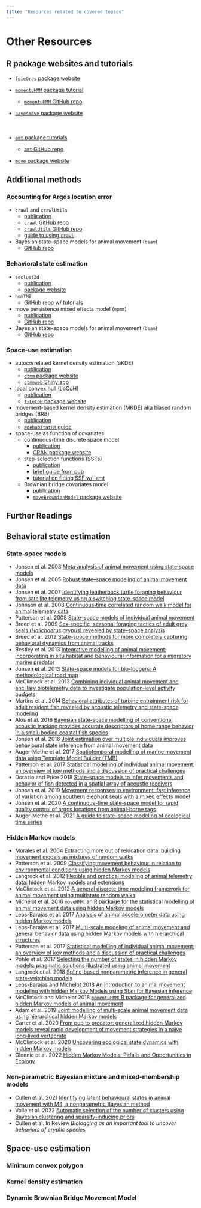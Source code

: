 ```yaml
---
title: "Resources related to covered topics"
---
```


# Other Resources

## R package websites and tutorials
* [`foieGras` package website](https://ianjonsen.github.io/foieGras/index.html)
* [`momentuHMM` package tutorial](https://cran.r-project.org/web/packages/momentuHMM/vignettes/momentuHMM.pdf)
  - [`momentuHMM` GitHub repo](https://github.com/bmcclintock/momentuHMM)
* [`bayesmove` package website](https://joshcullen.github.io/bayesmove/)
<br><br><br>

* [`amt` package tutorials](https://cran.r-project.org/web/packages/amt/index.html)
  - [`amt` GitHub repo](https://github.com/jmsigner/amt)
* [`move` package website](https://bartk.gitlab.io/move/)


## Additional methods

### Accounting for Argos location error
* `crawl` and `crawlUtils`
  - [publication](https://esajournals.onlinelibrary.wiley.com/doi/abs/10.1890/07-1032.1)
  - [`crawl` GitHub repo](https://github.com/NMML/crawl)
  - [`crawlUtils` GitHub repo](https://github.com/dsjohnson/crawlUtils)
  - [guide to using `crawl`](https://jmlondon.github.io/crawl-workshop/)
* Bayesian state-space models for animal movement (`bsam`)
  - [GitHub repo](https://github.com/ianjonsen/bsam)
  

### Behavioral state estimation
* `seclust2d`
  - [publication](https://besjournals.onlinelibrary.wiley.com/doi/10.1111/1365-2656.13105)
  - [package website](https://rpatin.github.io/segclust2d/index.html)
* `hmmTMB`
  - [GitHub repo w/ tutorials](https://github.com/TheoMichelot/hmmTMB)
* move persistence mixed effects model (`mpmm`)
  - [publication](https://esajournals.onlinelibrary.wiley.com/doi/abs/10.1002/ecy.2566)
  - [GitHub repo](https://github.com/ianjonsen/mpmm)
* Bayesian state-space models for animal movement (`bsam`)
  - [GitHub repo](https://github.com/ianjonsen/bsam)


### Space-use estimation
* autocorrelated kernel density estimation (aKDE)
  - [publication](https://repository.si.edu/bitstream/handle/10088/26270/FlemingEtAl2015_Home%20range.pdf?sequence=1&isAllowed=y)
  - [`ctmm` package website](https://ctmm-initiative.github.io/ctmm/index.html)
  - [`ctmmweb` Shiny app](https://ctmm-initiative.github.io/ctmmwebdoc/index.html)
* local convex hull (LoCoH)
  - [publication](https://journals.plos.org/plosone/article?id=10.1371/journal.pone.0000207)
  - [`T-LoCoH` package website](https://tlocoh.r-forge.r-project.org)
* movement-based kernel density estimation (MKDE) aka biased random bridges (BRB)
  - [publication](https://wildlife.onlinelibrary.wiley.com/doi/pdfdirect/10.1111/j.1937-2817.2010.tb01257.x?casa_token=9PPoYZbq9IcAAAAA:CsR_G-0UNZudXshUFoNQqBof7q5jVdrIoWmvlivlQ7ho6byjZN5XAXgeA21UUa4G4CgwUpTg-1Plu3zv)
  - [`adehabitatHR` guide](https://cran.r-project.org/web/packages/adehabitatHR/vignettes/adehabitatHR.pdf)
* space-use as function of covariates
  - continuous-time discrete space model
    - [publication](https://besjournals.onlinelibrary.wiley.com/doi/full/10.1111/2041-210X.12967)
    - [CRAN package website](https://cran.r-project.org/web/packages/ctmcmove/index.html)
  - step-selection functions (SSFs)
    - [publication](https://esajournals.onlinelibrary.wiley.com/doi/full/10.1002/ecs2.1771)
    - [brief guide from pub](https://esajournals.onlinelibrary.wiley.com/action/downloadSupplement?doi=10.1002%2Fecs2.1771&file=ecs21771-sup-0003-AppendixS3.pdf)
    - [tutorial on fitting SSF w/ `amt](https://cran.r-project.org/web/packages/amt/vignettes/p4_SSF.html)
  - Brownian bridge covariates model 
    - [publication](https://link.springer.com/article/10.1186/s40462-019-0167-3)
    - [`moveBrownianModel` package website](https://bartk.gitlab.io/moveBrownianModel/)



::: {.column-screen-inset-right}
# Further Readings

## Behavioral state estimation

### State-space models
* Jonsen et al. 2003  [Meta‐analysis of animal movement using state‐space models](https://esajournals.onlinelibrary.wiley.com/doi/abs/10.1890/02-0670)
* Jonsen et al. 2005  [Robust state–space modeling of animal movement data](https://esajournals.onlinelibrary.wiley.com/doi/abs/10.1890/04-1852)
* Jonsen et al. 2007  [Identifying leatherback turtle foraging behaviour from satellite telemetry using a switching state-space model](https://www.int-res.com/articles/meps2007/337/m337p255.pdf)
* Johnson et al. 2008  [Continuous‐time correlated random walk model for animal telemetry data](https://esajournals.onlinelibrary.wiley.com/doi/abs/10.1890/07-1032.1)
* Patterson et al. 2008  [State–space models of individual animal movement](https://www.sciencedirect.com/science/article/pii/S0169534707003588)
* Breed et al. 2009  [Sex‐specific, seasonal foraging tactics of adult grey seals (*Halichoerus grypus*) revealed by state–space analysis](https://esajournals.onlinelibrary.wiley.com/doi/abs/10.1890/07-1483.1)
* Breed et al. 2012  [State-space methods for more completely capturing behavioral dynamics from animal tracks](https://www.sciencedirect.com/science/article/pii/S0304380012001378)
* Bestley et al. 2013  [Integrative modelling of animal movement: incorporating in situ habitat and behavioural information for a migratory marine predator](https://royalsocietypublishing.org/doi/abs/10.1098/rspb.2012.2262)
* Jonsen et al. 2013  [State-space models for bio-loggers: A methodological road map](https://www.sciencedirect.com/science/article/pii/S096706451200094X)
* McClintock et al. 2013  [Combining individual animal movement and ancillary biotelemetry data to investigate population‐level activity budgets](https://esajournals.onlinelibrary.wiley.com/doi/abs/10.1890/12-0954.1)
* Martins et al. 2014  [Behavioral attributes of turbine entrainment risk for adult resident fish revealed by acoustic telemetry and state-space modeling](https://animalbiotelemetry.biomedcentral.com/articles/10.1186/2050-3385-2-13)
* Alos et al. 2016  [Bayesian state-space modelling of conventional acoustic tracking provides accurate descriptors of home range behavior in a small-bodied coastal fish species](https://journals.plos.org/plosone/article?id=10.1371/journal.pone.0154089)
* Jonsen et al. 2016  [Joint estimation over multiple individuals improves behavioural state inference from animal movement data](https://www.nature.com/articles/srep20625)
* Auger-Methe et al. 2017  [Spatiotemporal modelling of marine movement data using Template Model Builder (TMB)](https://www.int-res.com/articles/meps2016/565/m565p237.pdf)
* Patterson et al. 2017  [Statistical modelling of individual animal movement: an overview of key methods and a discussion of practical challenges](https://link.springer.com/article/10.1007/s10182-017-0302-7)
* Dorazio and Price 2018  [State-space models to infer movements and behavior of fish detected in a spatial array of acoustic receivers](https://cdnsciencepub.com/doi/abs/10.1139/cjfas-2018-0067?casa_token=RaXph_xXam8AAAAA:6knfzNvKxc5K3nFE1t5ztP1wYvuAEHvCcYu_pK7g5Itgb0kfmkNxyCV81uLHgpxbPYRFC6ckdaTP9w)
* Jonsen et al. 2019  [Movement responses to environment: fast inference of variation among southern elephant seals with a mixed effects model](https://esajournals.onlinelibrary.wiley.com/doi/abs/10.1002/ecy.2566)
* Jonsen et al. 2020  [A continuous-time state-space model for rapid quality control of argos locations from animal-borne tags](https://movementecologyjournal.biomedcentral.com/articles/10.1186/s40462-020-00217-7)
* Auger-Methe et al. 2021  [A guide to state–space modeling of ecological time series](https://esajournals.onlinelibrary.wiley.com/doi/abs/10.1002/ecm.1470)


### Hidden Markov models
* Morales et al. 2004  [Extracting more out of relocation data: building movement models as mixtures of random walks](https://esajournals.onlinelibrary.wiley.com/doi/abs/10.1890/03-0269)
* Patterson et al. 2009  [Classifying movement behaviour in relation to environmental conditions using hidden Markov models](https://besjournals.onlinelibrary.wiley.com/doi/abs/10.1111/j.1365-2656.2009.01583.x)
* Langrock et al. 2012  [Flexible and practical modeling of animal telemetry data: hidden Markov models and extensions](https://esajournals.onlinelibrary.wiley.com/doi/abs/10.1890/11-2241.1)
* McClintock et al. 2012  [A general discrete‐time modeling framework for animal movement using multistate random walks](https://esajournals.onlinelibrary.wiley.com/doi/abs/10.1890/11-0326.1)
* Michelot et al. 2016  [`moveHMM`: an R package for the statistical modelling of animal movement data using hidden Markov models](https://besjournals.onlinelibrary.wiley.com/doi/abs/10.1111/2041-210X.12578)
* Leos-Barajas et al. 2017  [Analysis of animal accelerometer data using hidden Markov models](https://besjournals.onlinelibrary.wiley.com/doi/abs/10.1111/2041-210X.12657)
* Leos-Barajas et al. 2017  [Multi-scale modeling of animal movement and general behavior data using hidden Markov models with hierarchical structures](https://link.springer.com/article/10.1007/s13253-017-0282-9)
* Patterson et al. 2017  [Statistical modelling of individual animal movement: an overview of key methods and a discussion of practical challenges](https://link.springer.com/article/10.1007/s10182-017-0302-7)
* Pohle et al. 2017  [Selecting the number of states in hidden Markov models: pragmatic solutions illustrated using animal movement](https://link.springer.com/article/10.1007/s13253-017-0283-8)
* Langrock et al. 2018  [Spline‐based nonparametric inference in general state‐switching models](https://onlinelibrary.wiley.com/doi/abs/10.1111/stan.12133)
* Leos-Barajas and Michelot 2018  [An introduction to animal movement modeling with hidden Markov Models using Stan for Bayesian inference](https://arxiv.org/pdf/1806.10639.pdf)
* McClintock and Michelot 2018  [`momentuHMM`: R package for generalized hidden Markov models of animal movement](https://besjournals.onlinelibrary.wiley.com/doi/abs/10.1111/2041-210X.12995)
* Adam et al. 2019  [Joint modelling of multi‐scale animal movement data using hierarchical hidden Markov models](https://besjournals.onlinelibrary.wiley.com/doi/abs/10.1111/2041-210X.13241)
* Carter et al. 2020  [From pup to predator: generalized hidden Markov models reveal rapid development of movement strategies in a naïve long‐lived vertebrate](https://onlinelibrary.wiley.com/doi/abs/10.1111/oik.06853)
* McClintock et al. 2020  [Uncovering ecological state dynamics with hidden Markov models](https://onlinelibrary.wiley.com/doi/abs/10.1111/ele.13610)
* Glennie et al. 2022  [Hidden Markov Models: Pitfalls and Opportunities in Ecology](https://besjournals.onlinelibrary.wiley.com/doi/abs/10.1111/2041-210X.13801)


### Non-parametric Bayesian mixture and mixed-membership models
* Cullen et al. 2021  [Identifying latent behavioural states in animal movement with M4, a nonparametric Bayesian method](https://besjournals.onlinelibrary.wiley.com/doi/abs/10.1111/2041-210X.13745)
* Valle et al. 2022  [Automatic selection of the number of clusters using Bayesian clustering and sparsity-inducing priors](https://esajournals.onlinelibrary.wiley.com/doi/abs/10.1002/eap.2524)
* Cullen et al. In Review  *Biologging as an important tool to uncover behaviors of cryptic species*


## Space-use estimation

### Minimum convex polygon



### Kernel density estimation



### Dynamic Brownian Bridge Movement Model


:::
